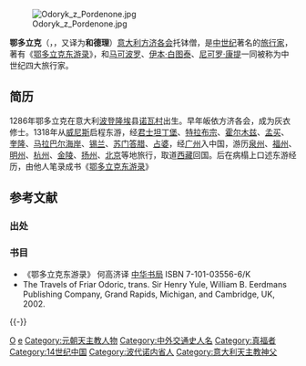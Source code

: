 [[File:Odoryk_z_Pordenone.jpg|thumb]]

'''鄂多立克'''（{{lang-it|Odorico da Pordenone}}，{{bd|約1286年||1331年|1月14日}}，又译为'''和德理'''）[[意大利|意大利]][[方济各会|方济各会]]托钵僧，是[[中世纪|中世纪]]著名的[[旅行家|旅行家]]，著有《[[鄂多立克东游录|鄂多立克东游录]]》，和[[马可波罗|马可波罗]]、[[伊本·白图泰|伊本·白图泰]]、[[尼可罗·康提|尼可罗·康提]]一同被称为中世纪四大旅行家。

== 简历 ==
1286年鄂多立克在意大利{{le|弗里乌黎省|Patria del Friuli}}[[波登隆埃|波登隆埃]]县[[诺瓦村|诺瓦村]]出生。早年皈依方济各会，成为灰衣修士。1318年从[[威尼斯|威尼斯]]启程东游，经[[君士坦丁堡|君士坦丁堡]]、[[特拉布宗|特拉布宗]]、[[霍尔木兹|霍尔木兹]]、[[孟买|孟买]]、[[奎隆|奎隆]]、[[马拉巴尔海岸|马拉巴尔海岸]]、[[锡兰|锡兰]]、[[苏门答腊|苏门答腊]]、[[占婆|占婆]]，经[[广州|广州]]入中国，游历[[泉州|泉州]]、[[福州|福州]]、[[明州_(开元)|明州]]、[[杭州|杭州]]、[[金陵|金陵]]、[[扬州|扬州]]、[[北京|北京]]等地旅行，取道[[西藏|西藏]]回国。后在病榻上口述东游经历，由他人笔录成书《[[鄂多立克东游录|鄂多立克东游录]]》

==参考文献==
===出处===
{{Reflist}}

===书目===
* 《鄂多立克东游录》 何高济译 [[中华书局|中华书局]] ISBN 7-101-03556-6/K
* The Travels of Friar Odoric, trans. Sir Henry Yule, William B. Eerdmans Publishing Company, Grand Rapids, Michigan, and Cambridge, UK, 2002.

{{-}}
{{中国基督教史|元}}
{{Authority control}}
{{Geographer-stub}}

[[Category:14世紀旅行家|O]]
[[Category:来华方济各会传教士|e]]
[[Category:元朝天主教人物|Category:元朝天主教人物]]
[[Category:中外交通史人名|Category:中外交通史人名]]
[[Category:真福者|Category:真福者]]
[[Category:14世纪中国|Category:14世纪中国]]
[[Category:波代诺内省人|Category:波代诺内省人]]
[[Category:意大利天主教神父|Category:意大利天主教神父]]